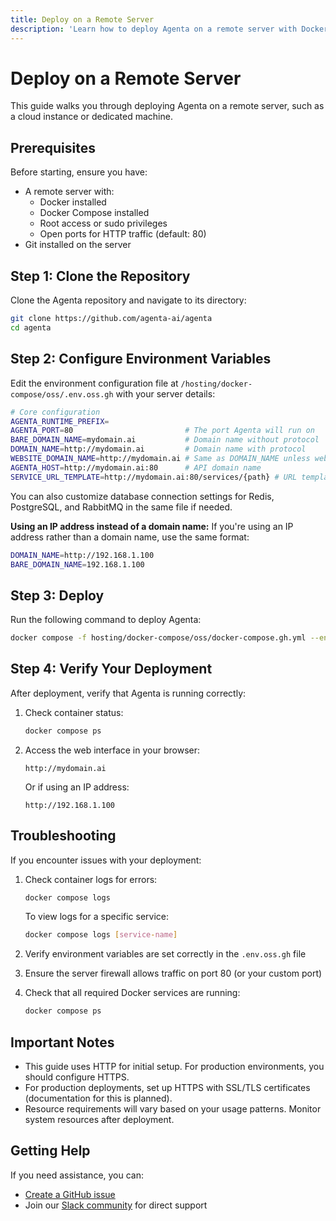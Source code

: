 ```yaml
---
title: Deploy on a Remote Server
description: 'Learn how to deploy Agenta on a remote server with Docker. Step-by-step guide covers environment setup, installation, and configuration for cloud or dedicated hosting environments.'
---
```


# Deploy on a Remote Server

This guide walks you through deploying Agenta on a remote server, such as a cloud instance or dedicated machine.

## Prerequisites

Before starting, ensure you have:

- A remote server with:
  - Docker installed
  - Docker Compose installed
  - Root access or sudo privileges
  - Open ports for HTTP traffic (default: 80)
- Git installed on the server

## Step 1: Clone the Repository

Clone the Agenta repository and navigate to its directory:

```bash
git clone https://github.com/agenta-ai/agenta
cd agenta
```

## Step 2: Configure Environment Variables

Edit the environment configuration file at `/hosting/docker-compose/oss/.env.oss.gh` with your server details:

```bash
# Core configuration
AGENTA_RUNTIME_PREFIX=
AGENTA_PORT=80                         # The port Agenta will run on
BARE_DOMAIN_NAME=mydomain.ai           # Domain name without protocol
DOMAIN_NAME=http://mydomain.ai         # Domain name with protocol
WEBSITE_DOMAIN_NAME=http://mydomain.ai # Same as DOMAIN_NAME unless web container is hosted elsewhere
AGENTA_HOST=http://mydomain.ai:80      # API domain name
SERVICE_URL_TEMPLATE=http://mydomain.ai:80/services/{path} # URL template for services
```

You can also customize database connection settings for Redis, PostgreSQL, and RabbitMQ in the same file if needed.

**Using an IP address instead of a domain name:**
If you're using an IP address rather than a domain name, use the same format:

```bash
DOMAIN_NAME=http://192.168.1.100
BARE_DOMAIN_NAME=192.168.1.100
```

## Step 3: Deploy

Run the following command to deploy Agenta:

```bash
docker compose -f hosting/docker-compose/oss/docker-compose.gh.yml --env-file=hosting/docker-compose/oss/.env.oss.gh --profile with-web up -d
```

## Step 4: Verify Your Deployment

After deployment, verify that Agenta is running correctly:

1. Check container status:
   ```bash
   docker compose ps
   ```

2. Access the web interface in your browser:
   ```
   http://mydomain.ai
   ```
   
   Or if using an IP address:
   ```
   http://192.168.1.100
   ```

## Troubleshooting

If you encounter issues with your deployment:

1. Check container logs for errors:
   ```bash
   docker compose logs
   ```
   
   To view logs for a specific service:
   ```bash
   docker compose logs [service-name]
   ```

2. Verify environment variables are set correctly in the `.env.oss.gh` file

3. Ensure the server firewall allows traffic on port 80 (or your custom port)

4. Check that all required Docker services are running:
   ```bash
   docker compose ps
   ```

## Important Notes

- This guide uses HTTP for initial setup. For production environments, you should configure HTTPS.
- For production deployments, set up HTTPS with SSL/TLS certificates (documentation for this is planned).
- Resource requirements will vary based on your usage patterns. Monitor system resources after deployment.

## Getting Help

If you need assistance, you can:
- [Create a GitHub issue](https://github.com/Agenta-AI/agenta/issues/new/choose)
- Join our [Slack community](https://join.slack.com/t/agenta-hq/shared_invite/zt-2yewk6o2b-DmhyA4h_lkKwecDtIsj1AQ) for direct support
